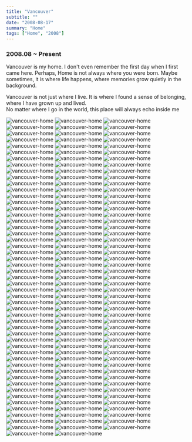 ```yaml
---
title: "Vancouver"
subtitle: ""
date: "2008-08-17"
summary: "Home"
tags: ["Home", "2008"]
---
```



### 2008.08 ~ Present

Vancouver is my home. I don't even remember the first day when I first came here.
Perhaps, Home is not always where you were born. Maybe sometimes, it is where life happens, where memories grow quietly in the background.

Vancouver is not just where I live. It is where I found a sense of belonging, where I have grown up and lived.  
No matter where I go in the world, this place will always echo inside me

<div className="mx-auto max-w-lg">
  <Image
    className="rounded-[2px]"
    width={1080}
    height={1440}
    quality={75}
    src="https://storage.googleapis.com/jaeungkim/blog/personal/2008-home/van2.jpeg"
    alt="vancouver-home"
  />
  <Image
    className="rounded-[2px]"
    width={1080}
    height={1440}
    quality={75}
    src="https://storage.googleapis.com/jaeungkim/blog/personal/2008-home/van3.jpeg"
    alt="vancouver-home"
  />
  <Image
    className="rounded-[2px]"
    width={1080}
    height={1440}
    quality={75}
    src="https://storage.googleapis.com/jaeungkim/blog/personal/2008-home/van4.jpg"
    alt="vancouver-home"
  />
  <Image
    className="rounded-[2px]"
    width={1080}
    height={1440}
    quality={75}
    src="https://storage.googleapis.com/jaeungkim/blog/personal/2008-home/van5.jpg"
    alt="vancouver-home"
  />
  <Image
    className="rounded-[2px]"
    width={1080}
    height={1440}
    quality={75}
    src="https://storage.googleapis.com/jaeungkim/blog/personal/2008-home/van6.jpeg"
    alt="vancouver-home"
  />
  <Image
    className="rounded-[2px]"
    width={1080}
    height={1440}
    quality={75}
    src="https://storage.googleapis.com/jaeungkim/blog/personal/2008-home/van7.jpeg"
    alt="vancouver-home"
  />
  <Image
    className="rounded-[2px]"
    width={1080}
    height={1440}
    quality={75}
    src="https://storage.googleapis.com/jaeungkim/blog/personal/2008-home/van8.jpeg"
    alt="vancouver-home"
  />
  <Image
    className="rounded-[2px]"
    width={1080}
    height={1440}
    quality={75}
    src="https://storage.googleapis.com/jaeungkim/blog/personal/2008-home/van9.jpeg"
    alt="vancouver-home"
  />
  <Image
    className="rounded-[2px]"
    width={1080}
    height={1440}
    quality={75}
    src="https://storage.googleapis.com/jaeungkim/blog/personal/2008-home/van10.jpeg"
    alt="vancouver-home"
  />
  <Image
    className="rounded-[2px]"
    width={1080}
    height={1440}
    quality={75}
    src="https://storage.googleapis.com/jaeungkim/blog/personal/2008-home/van11.jpeg"
    alt="vancouver-home"
  />
  <Image
    className="rounded-[2px]"
    width={1080}
    height={1440}
    quality={75}
    src="https://storage.googleapis.com/jaeungkim/blog/personal/2008-home/van12.JPG"
    alt="vancouver-home"
  />
  <Image
    className="rounded-[2px]"
    width={1080}
    height={1440}
    quality={75}
    src="https://storage.googleapis.com/jaeungkim/blog/personal/2008-home/van13.jpeg"
    alt="vancouver-home"
  />
  <Image
    className="rounded-[2px]"
    width={1080}
    height={1440}
    quality={75}
    src="https://storage.googleapis.com/jaeungkim/blog/personal/2008-home/van14.jpeg"
    alt="vancouver-home"
  />
  <Image
    className="rounded-[2px]"
    width={1080}
    height={1440}
    quality={75}
    src="https://storage.googleapis.com/jaeungkim/blog/personal/2008-home/van15.jpeg"
    alt="vancouver-home"
  />
  <Image
    className="rounded-[2px]"
    width={1080}
    height={1440}
    quality={75}
    src="https://storage.googleapis.com/jaeungkim/blog/personal/2008-home/van16.jpeg"
    alt="vancouver-home"
  />
  <Image
    className="rounded-[2px]"
    width={1080}
    height={1440}
    quality={75}
    src="https://storage.googleapis.com/jaeungkim/blog/personal/2008-home/van17.jpeg"
    alt="vancouver-home"
  />
  <Image
    className="rounded-[2px]"
    width={1080}
    height={1440}
    quality={75}
    src="https://storage.googleapis.com/jaeungkim/blog/personal/2008-home/van18.jpeg"
    alt="vancouver-home"
  />
  <Image
    className="rounded-[2px]"
    width={1080}
    height={1440}
    quality={75}
    src="https://storage.googleapis.com/jaeungkim/blog/personal/2008-home/van19.jpeg"
    alt="vancouver-home"
  />
  <Image
    className="rounded-[2px]"
    width={1080}
    height={1440}
    quality={75}
    src="https://storage.googleapis.com/jaeungkim/blog/personal/2008-home/van20.jpeg"
    alt="vancouver-home"
  />
  <Image
    className="rounded-[2px]"
    width={1080}
    height={1440}
    quality={75}
    src="https://storage.googleapis.com/jaeungkim/blog/personal/2008-home/van21.jpeg"
    alt="vancouver-home"
  />
  <Image
    className="rounded-[2px]"
    width={1080}
    height={1440}
    quality={75}
    src="https://storage.googleapis.com/jaeungkim/blog/personal/2008-home/van22.jpeg"
    alt="vancouver-home"
  />
  <Image
    className="rounded-[2px]"
    width={1080}
    height={1440}
    quality={75}
    src="https://storage.googleapis.com/jaeungkim/blog/personal/2008-home/van23.jpeg"
    alt="vancouver-home"
  />
  <Image
    className="rounded-[2px]"
    width={1080}
    height={1440}
    quality={75}
    src="https://storage.googleapis.com/jaeungkim/blog/personal/2008-home/van24.jpeg"
    alt="vancouver-home"
  />
  <Image
    className="rounded-[2px]"
    width={1080}
    height={1440}
    quality={75}
    src="https://storage.googleapis.com/jaeungkim/blog/personal/2008-home/van25.jpeg"
    alt="vancouver-home"
  />
  <Image
    className="rounded-[2px]"
    width={1080}
    height={1440}
    quality={75}
    src="https://storage.googleapis.com/jaeungkim/blog/personal/2008-home/van26.jpeg"
    alt="vancouver-home"
  />
  <Image
    className="rounded-[2px]"
    width={1080}
    height={1440}
    quality={75}
    src="https://storage.googleapis.com/jaeungkim/blog/personal/2008-home/van27.jpeg"
    alt="vancouver-home"
  />
  <Image
    className="rounded-[2px]"
    width={1080}
    height={1440}
    quality={75}
    src="https://storage.googleapis.com/jaeungkim/blog/personal/2008-home/van28.jpeg"
    alt="vancouver-home"
  />
  <Image
    className="rounded-[2px]"
    width={1080}
    height={1440}
    quality={75}
    src="https://storage.googleapis.com/jaeungkim/blog/personal/2008-home/van29.jpeg"
    alt="vancouver-home"
  />
  <Image
    className="rounded-[2px]"
    width={1080}
    height={1440}
    quality={75}
    src="https://storage.googleapis.com/jaeungkim/blog/personal/2008-home/van30.jpeg"
    alt="vancouver-home"
  />
  <Image
    className="rounded-[2px]"
    width={1080}
    height={1440}
    quality={75}
    src="https://storage.googleapis.com/jaeungkim/blog/personal/2008-home/van31.jpeg"
    alt="vancouver-home"
  />
  <Image
    className="rounded-[2px]"
    width={1080}
    height={1440}
    quality={75}
    src="https://storage.googleapis.com/jaeungkim/blog/personal/2008-home/van32.jpeg"
    alt="vancouver-home"
  />
  <Image
    className="rounded-[2px]"
    width={1080}
    height={1440}
    quality={75}
    src="https://storage.googleapis.com/jaeungkim/blog/personal/2008-home/van33.JPG"
    alt="vancouver-home"
  />
  <Image
    className="rounded-[2px]"
    width={1080}
    height={1440}
    quality={75}
    src="https://storage.googleapis.com/jaeungkim/blog/personal/2008-home/van34.JPG"
    alt="vancouver-home"
  />
  <Image
    className="rounded-[2px]"
    width={1080}
    height={1440}
    quality={75}
    src="https://storage.googleapis.com/jaeungkim/blog/personal/2008-home/van35.jpeg"
    alt="vancouver-home"
  />
  <Image
    className="rounded-[2px]"
    width={1080}
    height={1440}
    quality={75}
    src="https://storage.googleapis.com/jaeungkim/blog/personal/2008-home/van36.JPG"
    alt="vancouver-home"
  />
  <Image
    className="rounded-[2px]"
    width={1080}
    height={1440}
    quality={75}
    src="https://storage.googleapis.com/jaeungkim/blog/personal/2008-home/van37.jpeg"
    alt="vancouver-home"
  />
  <Image
    className="rounded-[2px]"
    width={1080}
    height={1440}
    quality={75}
    src="https://storage.googleapis.com/jaeungkim/blog/personal/2008-home/van38.JPG"
    alt="vancouver-home"
  />
  <Image
    className="rounded-[2px]"
    width={1080}
    height={1440}
    quality={75}
    src="https://storage.googleapis.com/jaeungkim/blog/personal/2008-home/van39.jpeg"
    alt="vancouver-home"
  />
  <Image
    className="rounded-[2px]"
    width={1080}
    height={1440}
    quality={75}
    src="https://storage.googleapis.com/jaeungkim/blog/personal/2008-home/van40.jpeg"
    alt="vancouver-home"
  />
  <Image
    className="rounded-[2px]"
    width={1080}
    height={1440}
    quality={75}
    src="https://storage.googleapis.com/jaeungkim/blog/personal/2008-home/van41.jpeg"
    alt="vancouver-home"
  />
  <Image
    className="rounded-[2px]"
    width={1080}
    height={1440}
    quality={75}
    src="https://storage.googleapis.com/jaeungkim/blog/personal/2008-home/van42.jpeg"
    alt="vancouver-home"
  />
  <Image
    className="rounded-[2px]"
    width={1080}
    height={1440}
    quality={75}
    src="https://storage.googleapis.com/jaeungkim/blog/personal/2008-home/van43.jpeg"
    alt="vancouver-home"
  />
  <Image
    className="rounded-[2px]"
    width={1080}
    height={1440}
    quality={75}
    src="https://storage.googleapis.com/jaeungkim/blog/personal/2008-home/van44.jpeg"
    alt="vancouver-home"
  />
  <Image
    className="rounded-[2px]"
    width={1080}
    height={1440}
    quality={75}
    src="https://storage.googleapis.com/jaeungkim/blog/personal/2008-home/van45.jpeg"
    alt="vancouver-home"
  />
  <Image
    className="rounded-[2px]"
    width={1080}
    height={1440}
    quality={75}
    src="https://storage.googleapis.com/jaeungkim/blog/personal/2008-home/van46.jpeg"
    alt="vancouver-home"
  />
  <Image
    className="rounded-[2px]"
    width={1080}
    height={1440}
    quality={75}
    src="https://storage.googleapis.com/jaeungkim/blog/personal/2008-home/van47.jpeg"
    alt="vancouver-home"
  />
  <Image
    className="rounded-[2px]"
    width={1080}
    height={1440}
    quality={75}
    src="https://storage.googleapis.com/jaeungkim/blog/personal/2008-home/van48.jpeg"
    alt="vancouver-home"
  />
  <Image
    className="rounded-[2px]"
    width={1080}
    height={1440}
    quality={75}
    src="https://storage.googleapis.com/jaeungkim/blog/personal/2008-home/van49.jpeg"
    alt="vancouver-home"
  />
  <Image
    className="rounded-[2px]"
    width={1080}
    height={1440}
    quality={75}
    src="https://storage.googleapis.com/jaeungkim/blog/personal/2008-home/van50.jpeg"
    alt="vancouver-home"
  />
  <Image
    className="rounded-[2px]"
    width={1080}
    height={1440}
    quality={75}
    src="https://storage.googleapis.com/jaeungkim/blog/personal/2008-home/van51.jpeg"
    alt="vancouver-home"
  />
  <Image
    className="rounded-[2px]"
    width={1080}
    height={1440}
    quality={75}
    src="https://storage.googleapis.com/jaeungkim/blog/personal/2008-home/van52.JPG"
    alt="vancouver-home"
  />
  <Image
    className="rounded-[2px]"
    width={1080}
    height={1440}
    quality={75}
    src="https://storage.googleapis.com/jaeungkim/blog/personal/2008-home/van53.jpeg"
    alt="vancouver-home"
  />
  <Image
    className="rounded-[2px]"
    width={1080}
    height={1440}
    quality={75}
    src="https://storage.googleapis.com/jaeungkim/blog/personal/2008-home/van54.jpeg"
    alt="vancouver-home"
  />
  <Image
    className="rounded-[2px]"
    width={1080}
    height={1440}
    quality={75}
    src="https://storage.googleapis.com/jaeungkim/blog/personal/2008-home/van55.jpeg"
    alt="vancouver-home"
  />
  <Image
    className="rounded-[2px]"
    width={1080}
    height={1440}
    quality={75}
    src="https://storage.googleapis.com/jaeungkim/blog/personal/2008-home/van56.jpeg"
    alt="vancouver-home"
  />
  <Image
    className="rounded-[2px]"
    width={1080}
    height={1440}
    quality={75}
    src="https://storage.googleapis.com/jaeungkim/blog/personal/2008-home/van57.JPG"
    alt="vancouver-home"
  />
  <Image
    className="rounded-[2px]"
    width={1080}
    height={1440}
    quality={75}
    src="https://storage.googleapis.com/jaeungkim/blog/personal/2008-home/van58.JPG"
    alt="vancouver-home"
  />
  <Image
    className="rounded-[2px]"
    width={1080}
    height={1440}
    quality={75}
    src="https://storage.googleapis.com/jaeungkim/blog/personal/2008-home/van59.jpeg"
    alt="vancouver-home"
  />
  <Image
    className="rounded-[2px]"
    width={1080}
    height={1440}
    quality={75}
    src="https://storage.googleapis.com/jaeungkim/blog/personal/2008-home/van60.jpeg"
    alt="vancouver-home"
  />
  <Image
    className="rounded-[2px]"
    width={1080}
    height={1440}
    quality={75}
    src="https://storage.googleapis.com/jaeungkim/blog/personal/2008-home/van61.jpeg"
    alt="vancouver-home"
  />
  <Image
    className="rounded-[2px]"
    width={1080}
    height={1440}
    quality={75}
    src="https://storage.googleapis.com/jaeungkim/blog/personal/2008-home/van62.jpeg"
    alt="vancouver-home"
  />
  <Image
    className="rounded-[2px]"
    width={1080}
    height={1440}
    quality={75}
    src="https://storage.googleapis.com/jaeungkim/blog/personal/2008-home/van63.jpeg"
    alt="vancouver-home"
  />
  <Image
    className="rounded-[2px]"
    width={1080}
    height={1440}
    quality={75}
    src="https://storage.googleapis.com/jaeungkim/blog/personal/2008-home/van64.jpeg"
    alt="vancouver-home"
  />
  <Image
    className="rounded-[2px]"
    width={1080}
    height={1440}
    quality={75}
    src="https://storage.googleapis.com/jaeungkim/blog/personal/2008-home/van65.jpeg"
    alt="vancouver-home"
  />
  <Image
    className="rounded-[2px]"
    width={1080}
    height={1440}
    quality={75}
    src="https://storage.googleapis.com/jaeungkim/blog/personal/2008-home/van66.jpeg"
    alt="vancouver-home"
  />
  <Image
    className="rounded-[2px]"
    width={1080}
    height={1440}
    quality={75}
    src="https://storage.googleapis.com/jaeungkim/blog/personal/2008-home/van67.jpeg"
    alt="vancouver-home"
  />
  <Image
    className="rounded-[2px]"
    width={1080}
    height={1440}
    quality={75}
    src="https://storage.googleapis.com/jaeungkim/blog/personal/2008-home/van68.jpeg"
    alt="vancouver-home"
  />
  <Image
    className="rounded-[2px]"
    width={1080}
    height={1440}
    quality={75}
    src="https://storage.googleapis.com/jaeungkim/blog/personal/2008-home/van69.jpeg"
    alt="vancouver-home"
  />
  <Image
    className="rounded-[2px]"
    width={1080}
    height={1440}
    quality={75}
    src="https://storage.googleapis.com/jaeungkim/blog/personal/2008-home/van70.jpeg"
    alt="vancouver-home"
  />
  <Image
    className="rounded-[2px]"
    width={1080}
    height={1440}
    quality={75}
    src="https://storage.googleapis.com/jaeungkim/blog/personal/2008-home/van71.JPG"
    alt="vancouver-home"
  />
  <Image
    className="rounded-[2px]"
    width={1080}
    height={1440}
    quality={75}
    src="https://storage.googleapis.com/jaeungkim/blog/personal/2008-home/van72.jpeg"
    alt="vancouver-home"
  />
  <Image
    className="rounded-[2px]"
    width={1080}
    height={1440}
    quality={75}
    src="https://storage.googleapis.com/jaeungkim/blog/personal/2008-home/van73.JPG"
    alt="vancouver-home"
  />
  <Image
    className="rounded-[2px]"
    width={1080}
    height={1440}
    quality={75}
    src="https://storage.googleapis.com/jaeungkim/blog/personal/2008-home/van74.JPG"
    alt="vancouver-home"
  />
  <Image
    className="rounded-[2px]"
    width={1080}
    height={1440}
    quality={75}
    src="https://storage.googleapis.com/jaeungkim/blog/personal/2008-home/van75.jpeg"
    alt="vancouver-home"
  />
  <Image
    className="rounded-[2px]"
    width={1080}
    height={1440}
    quality={75}
    src="https://storage.googleapis.com/jaeungkim/blog/personal/2008-home/van76.jpeg"
    alt="vancouver-home"
  />
  <Image
    className="rounded-[2px]"
    width={1080}
    height={1440}
    quality={75}
    src="https://storage.googleapis.com/jaeungkim/blog/personal/2008-home/van77.jpeg"
    alt="vancouver-home"
  />
  <Image
    className="rounded-[2px]"
    width={1080}
    height={1440}
    quality={75}
    src="https://storage.googleapis.com/jaeungkim/blog/personal/2008-home/van78.jpeg"
    alt="vancouver-home"
  />
  <Image
    className="rounded-[2px]"
    width={1080}
    height={1440}
    quality={75}
    src="https://storage.googleapis.com/jaeungkim/blog/personal/2008-home/van79.jpeg"
    alt="vancouver-home"
  />
  <Image
    className="rounded-[2px]"
    width={1080}
    height={1440}
    quality={75}
    src="https://storage.googleapis.com/jaeungkim/blog/personal/2008-home/van80.jpeg"
    alt="vancouver-home"
  />
  <Image
    className="rounded-[2px]"
    width={1080}
    height={1440}
    quality={75}
    src="https://storage.googleapis.com/jaeungkim/blog/personal/2008-home/van81.jpeg"
    alt="vancouver-home"
  />
  <Image
    className="rounded-[2px]"
    width={1080}
    height={1440}
    quality={75}
    src="https://storage.googleapis.com/jaeungkim/blog/personal/2008-home/van82.jpeg"
    alt="vancouver-home"
  />
  <Image
    className="rounded-[2px]"
    width={1080}
    height={1440}
    quality={75}
    src="https://storage.googleapis.com/jaeungkim/blog/personal/2008-home/van83.jpeg"
    alt="vancouver-home"
  />
  <Image
    className="rounded-[2px]"
    width={1080}
    height={1440}
    quality={75}
    src="https://storage.googleapis.com/jaeungkim/blog/personal/2008-home/van84.JPG"
    alt="vancouver-home"
  />
  <Image
    className="rounded-[2px]"
    width={1080}
    height={1440}
    quality={75}
    src="https://storage.googleapis.com/jaeungkim/blog/personal/2008-home/van85.jpeg"
    alt="vancouver-home"
  />
  <Image
    className="rounded-[2px]"
    width={1080}
    height={1440}
    quality={75}
    src="https://storage.googleapis.com/jaeungkim/blog/personal/2008-home/van86.jpeg"
    alt="vancouver-home"
  />
  <Image
    className="rounded-[2px]"
    width={1080}
    height={1440}
    quality={75}
    src="https://storage.googleapis.com/jaeungkim/blog/personal/2008-home/van87.jpeg"
    alt="vancouver-home"
  />
  <Image
    className="rounded-[2px]"
    width={1080}
    height={1440}
    quality={75}
    src="https://storage.googleapis.com/jaeungkim/blog/personal/2008-home/van88.jpeg"
    alt="vancouver-home"
  />
  <Image
    className="rounded-[2px]"
    width={1080}
    height={1440}
    quality={75}
    src="https://storage.googleapis.com/jaeungkim/blog/personal/2008-home/van89.jpeg"
    alt="vancouver-home"
  />
  <Image
    className="rounded-[2px]"
    width={1080}
    height={1440}
    quality={75}
    src="https://storage.googleapis.com/jaeungkim/blog/personal/2008-home/van90.JPG"
    alt="vancouver-home"
  />
  <Image
    className="rounded-[2px]"
    width={1080}
    height={1440}
    quality={75}
    src="https://storage.googleapis.com/jaeungkim/blog/personal/2008-home/van91.jpeg"
    alt="vancouver-home"
  />
  <Image
    className="rounded-[2px]"
    width={1080}
    height={1440}
    quality={75}
    src="https://storage.googleapis.com/jaeungkim/blog/personal/2008-home/van92.jpeg"
    alt="vancouver-home"
  />
  <Image
    className="rounded-[2px]"
    width={1080}
    height={1440}
    quality={75}
    src="https://storage.googleapis.com/jaeungkim/blog/personal/2008-home/van93.jpeg"
    alt="vancouver-home"
  />
  <Image
    className="rounded-[2px]"
    width={1080}
    height={1440}
    quality={75}
    src="https://storage.googleapis.com/jaeungkim/blog/personal/2008-home/van94.jpeg"
    alt="vancouver-home"
  />
  <Image
    className="rounded-[2px]"
    width={1080}
    height={1440}
    quality={75}
    src="https://storage.googleapis.com/jaeungkim/blog/personal/2008-home/van95.JPG"
    alt="vancouver-home"
  />
  <Image
    className="rounded-[2px]"
    width={1080}
    height={1440}
    quality={75}
    src="https://storage.googleapis.com/jaeungkim/blog/personal/2008-home/van96.jpeg"
    alt="vancouver-home"
  />
  <Image
    className="rounded-[2px]"
    width={1080}
    height={1440}
    quality={75}
    src="https://storage.googleapis.com/jaeungkim/blog/personal/2008-home/van97.jpeg"
    alt="vancouver-home"
  />
  <Image
    className="rounded-[2px]"
    width={1080}
    height={1440}
    quality={75}
    src="https://storage.googleapis.com/jaeungkim/blog/personal/2008-home/van98.jpeg"
    alt="vancouver-home"
  />
  <Image
    className="rounded-[2px]"
    width={1080}
    height={1440}
    quality={75}
    src="https://storage.googleapis.com/jaeungkim/blog/personal/2008-home/van99.jpeg"
    alt="vancouver-home"
  />
  <Image
    className="rounded-[2px]"
    width={1080}
    height={1440}
    quality={75}
    src="https://storage.googleapis.com/jaeungkim/blog/personal/2008-home/van100.jpeg"
    alt="vancouver-home"
  />
  <Image
    className="rounded-[2px]"
    width={1080}
    height={1440}
    quality={75}
    src="https://storage.googleapis.com/jaeungkim/blog/personal/2008-home/van101.jpeg"
    alt="vancouver-home"
  />
  <Image
    className="rounded-[2px]"
    width={1080}
    height={1440}
    quality={75}
    src="https://storage.googleapis.com/jaeungkim/blog/personal/2008-home/van102.jpeg"
    alt="vancouver-home"
  />
  <Image
    className="rounded-[2px]"
    width={1080}
    height={1440}
    quality={75}
    src="https://storage.googleapis.com/jaeungkim/blog/personal/2008-home/van103.jpg"
    alt="vancouver-home"
  />
  <Image
    className="rounded-[2px]"
    width={1080}
    height={1440}
    quality={75}
    src="https://storage.googleapis.com/jaeungkim/blog/personal/2008-home/van104.jpg"
    alt="vancouver-home"
  />
  <Image
    className="rounded-[2px]"
    width={1080}
    height={1440}
    quality={75}
    src="https://storage.googleapis.com/jaeungkim/blog/personal/2008-home/van105.jpg"
    alt="vancouver-home"
  />
  <Image
    className="rounded-[2px]"
    width={1080}
    height={1440}
    quality={75}
    src="https://storage.googleapis.com/jaeungkim/blog/personal/2008-home/van106.jpg"
    alt="vancouver-home"
  />
  <Image
    className="rounded-[2px]"
    width={1080}
    height={1440}
    quality={75}
    src="https://storage.googleapis.com/jaeungkim/blog/personal/2008-home/van107.jpg"
    alt="vancouver-home"
  />
  <Image
    className="rounded-[2px]"
    width={1080}
    height={1440}
    quality={75}
    src="https://storage.googleapis.com/jaeungkim/blog/personal/2008-home/van108.jpg"
    alt="vancouver-home"
  />
  <Image
    className="rounded-[2px]"
    width={1080}
    height={1440}
    quality={75}
    src="https://storage.googleapis.com/jaeungkim/blog/personal/2008-home/van109.jpg"
    alt="vancouver-home"
  />
  <Image
    className="rounded-[2px]"
    width={1080}
    height={1440}
    quality={75}
    src="https://storage.googleapis.com/jaeungkim/blog/personal/2008-home/van110.jpg"
    alt="vancouver-home"
  />
  <Image
    className="rounded-[2px]"
    width={1080}
    height={1440}
    quality={75}
    src="https://storage.googleapis.com/jaeungkim/blog/personal/2008-home/van111.jpg"
    alt="vancouver-home"
  />
  <Image
    className="rounded-[2px]"
    width={1080}
    height={1440}
    quality={75}
    src="https://storage.googleapis.com/jaeungkim/blog/personal/2008-home/van112.jpg"
    alt="vancouver-home"
  />
  <Image
    className="rounded-[2px]"
    width={1080}
    height={1440}
    quality={75}
    src="https://storage.googleapis.com/jaeungkim/blog/personal/2008-home/van113.jpg"
    alt="vancouver-home"
  />
  <Image
    className="rounded-[2px]"
    width={1080}
    height={1440}
    quality={75}
    src="https://storage.googleapis.com/jaeungkim/blog/personal/2008-home/van114.jpg"
    alt="vancouver-home"
  />
  <Image
    className="rounded-[2px]"
    width={1080}
    height={1440}
    quality={75}
    src="https://storage.googleapis.com/jaeungkim/blog/personal/2008-home/van115.jpg"
    alt="vancouver-home"
  />
  <Image
    className="rounded-[2px]"
    width={1080}
    height={1440}
    quality={75}
    src="https://storage.googleapis.com/jaeungkim/blog/personal/2008-home/van116.jpg"
    alt="vancouver-home"
  />
  <Image
    className="rounded-[2px]"
    width={1080}
    height={1440}
    quality={75}
    src="https://storage.googleapis.com/jaeungkim/blog/personal/2008-home/van117.jpg"
    alt="vancouver-home"
  />
  <Image
    className="rounded-[2px]"
    width={1080}
    height={1440}
    quality={75}
    src="https://storage.googleapis.com/jaeungkim/blog/personal/2008-home/van118.jpg"
    alt="vancouver-home"
  />
  <Image
    className="rounded-[2px]"
    width={1080}
    height={1440}
    quality={75}
    src="https://storage.googleapis.com/jaeungkim/blog/personal/2008-home/van119.jpg"
    alt="vancouver-home"
  />
  <Image
    className="rounded-[2px]"
    width={1080}
    height={1440}
    quality={75}
    src="https://storage.googleapis.com/jaeungkim/blog/personal/2008-home/van120.jpg"
    alt="vancouver-home"
  />
  <Image
    className="rounded-[2px]"
    width={1080}
    height={1440}
    quality={75}
    src="https://storage.googleapis.com/jaeungkim/blog/personal/2008-home/van121.jpg"
    alt="vancouver-home"
  />
  <Image
    className="rounded-[2px]"
    width={1080}
    height={1440}
    quality={75}
    src="https://storage.googleapis.com/jaeungkim/blog/personal/2008-home/van122.jpg"
    alt="vancouver-home"
  />
  <Image
    className="rounded-[2px]"
    width={1080}
    height={1440}
    quality={75}
    src="https://storage.googleapis.com/jaeungkim/blog/personal/2008-home/van123.jpg"
    alt="vancouver-home"
  />
  <Image
    className="rounded-[2px]"
    width={1080}
    height={1440}
    quality={75}
    src="https://storage.googleapis.com/jaeungkim/blog/personal/2008-home/van124.jpg"
    alt="vancouver-home"
  />
  <Image
    className="rounded-[2px]"
    width={1080}
    height={1440}
    quality={75}
    src="https://storage.googleapis.com/jaeungkim/blog/personal/2008-home/van125.jpg"
    alt="vancouver-home"
  />
  <Image
    className="rounded-[2px]"
    width={1080}
    height={1440}
    quality={75}
    src="https://storage.googleapis.com/jaeungkim/blog/personal/2008-home/van126.jpg"
    alt="vancouver-home"
  />
  <Image
    className="rounded-[2px]"
    width={1080}
    height={1440}
    quality={75}
    src="https://storage.googleapis.com/jaeungkim/blog/personal/2008-home/van127.jpg"
    alt="vancouver-home"
  />
  <Image
    className="rounded-[2px]"
    width={1080}
    height={1440}
    quality={75}
    src="https://storage.googleapis.com/jaeungkim/blog/personal/2008-home/van128.jpg"
    alt="vancouver-home"
  />
  <Image
    className="rounded-[2px]"
    width={1080}
    height={1440}
    quality={75}
    src="https://storage.googleapis.com/jaeungkim/blog/personal/2008-home/van129.jpg"
    alt="vancouver-home"
  />
  <Image
    className="rounded-[2px]"
    width={1080}
    height={1440}
    quality={75}
    src="https://storage.googleapis.com/jaeungkim/blog/personal/2008-home/van130.jpg"
    alt="vancouver-home"
  />
  <Image
    className="rounded-[2px]"
    width={1080}
    height={1440}
    quality={75}
    src="https://storage.googleapis.com/jaeungkim/blog/personal/2008-home/van131.jpg"
    alt="vancouver-home"
  />
  <Image
    className="rounded-[2px]"
    width={1080}
    height={1440}
    quality={75}
    src="https://storage.googleapis.com/jaeungkim/blog/personal/2008-home/van132.jpg"
    alt="vancouver-home"
  />
  <Image
    className="rounded-[2px]"
    width={1080}
    height={1440}
    quality={75}
    src="https://storage.googleapis.com/jaeungkim/blog/personal/2008-home/van133.jpg"
    alt="vancouver-home"
  />
  <Image
    className="rounded-[2px]"
    width={1080}
    height={1440}
    quality={75}
    src="https://storage.googleapis.com/jaeungkim/blog/personal/2008-home/van134.jpg"
    alt="vancouver-home"
  />
  <Image
    className="rounded-[2px]"
    width={1080}
    height={1440}
    quality={75}
    src="https://storage.googleapis.com/jaeungkim/blog/personal/2008-home/van135.jpg"
    alt="vancouver-home"
  />
  <Image
    className="rounded-[2px]"
    width={1080}
    height={1440}
    quality={75}
    src="https://storage.googleapis.com/jaeungkim/blog/personal/2008-home/van136.jpg"
    alt="vancouver-home"
  />
  <Image
    className="rounded-[2px]"
    width={1080}
    height={1440}
    quality={75}
    src="https://storage.googleapis.com/jaeungkim/blog/personal/2008-home/van137.jpg"
    alt="vancouver-home"
  />
  <Image
    className="rounded-[2px]"
    width={1080}
    height={1440}
    quality={75}
    src="https://storage.googleapis.com/jaeungkim/blog/personal/2008-home/van138.jpg"
    alt="vancouver-home"
  />
  <Image
    className="rounded-[2px]"
    width={1080}
    height={1440}
    quality={75}
    src="https://storage.googleapis.com/jaeungkim/blog/personal/2008-home/van139.jpg"
    alt="vancouver-home"
  />
  <Image
    className="rounded-[2px]"
    width={1080}
    height={1440}
    quality={75}
    src="https://storage.googleapis.com/jaeungkim/blog/personal/2008-home/van140.jpg"
    alt="vancouver-home"
  />
  <Image
    className="rounded-[2px]"
    width={1080}
    height={1440}
    quality={75}
    src="https://storage.googleapis.com/jaeungkim/blog/personal/2008-home/van141.jpg"
    alt="vancouver-home"
  />
  <Image
    className="rounded-[2px]"
    width={1080}
    height={1440}
    quality={75}
    src="https://storage.googleapis.com/jaeungkim/blog/personal/2008-home/van142.jpg"
    alt="vancouver-home"
  />
  <Image
    className="rounded-[2px]"
    width={1080}
    height={1440}
    quality={75}
    src="https://storage.googleapis.com/jaeungkim/blog/personal/2008-home/van143.jpg"
    alt="vancouver-home"
  />
  <Image
    className="rounded-[2px]"
    width={1080}
    height={1440}
    quality={75}
    src="https://storage.googleapis.com/jaeungkim/blog/personal/2008-home/van144.jpg"
    alt="vancouver-home"
  />
  <Image
    className="rounded-[2px]"
    width={1080}
    height={1440}
    quality={75}
    src="https://storage.googleapis.com/jaeungkim/blog/personal/2008-home/van145.jpeg"
    alt="vancouver-home"
  />
  <Image
    className="rounded-[2px]"
    width={1080}
    height={1440}
    quality={75}
    src="https://storage.googleapis.com/jaeungkim/blog/personal/2008-home/van146.jpeg"
    alt="vancouver-home"
  />
  <Image
    className="rounded-[2px]"
    width={1080}
    height={1440}
    quality={75}
    src="https://storage.googleapis.com/jaeungkim/blog/personal/2008-home/van147.JPG"
    alt="vancouver-home"
  />
  <Image
    className="rounded-[2px]"
    width={1080}
    height={1440}
    quality={75}
    src="https://storage.googleapis.com/jaeungkim/blog/personal/2008-home/van148.JPG"
    alt="vancouver-home"
  />
  <Image
    className="rounded-[2px]"
    width={1080}
    height={1440}
    quality={75}
    src="https://storage.googleapis.com/jaeungkim/blog/personal/2008-home/van149.JPG"
    alt="vancouver-home"
  />
  <Image
    className="rounded-[2px]"
    width={1080}
    height={1440}
    quality={75}
    src="https://storage.googleapis.com/jaeungkim/blog/personal/2008-home/van150.JPG"
    alt="vancouver-home"
  />
  <Image
    className="rounded-[2px]"
    width={1080}
    height={1440}
    quality={75}
    src="https://storage.googleapis.com/jaeungkim/blog/personal/2008-home/van151.JPG"
    alt="vancouver-home"
  />
  <Image
    className="rounded-[2px]"
    width={1080}
    height={1440}
    quality={75}
    src="https://storage.googleapis.com/jaeungkim/blog/personal/2008-home/van152.JPG"
    alt="vancouver-home"
  />
  <Image
    className="rounded-[2px]"
    width={1080}
    height={1440}
    quality={75}
    src="https://storage.googleapis.com/jaeungkim/blog/personal/2008-home/van153.JPG"
    alt="vancouver-home"
  />
</div>
